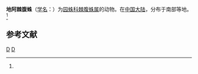 {{Speciesbox
| taxon = Gasteracantha diardi
| binomial_authority = (Lucas, 1835)<ref name='id13655'>{{cite web| url =http://www.bioinfo.cn/db05/BjdwSpecies.php?action=view&id=13655| title =地阿棘腹蛛| work =《中国动物物种编目数据库》| publisher =中国科学院微生物研究所| author =中国科学院动物研究所| accessdate =2009-04-28| deadurl =yes| archiveurl =https://web.archive.org/web/20160305022045/http://www.bioinfo.cn/db05/BjdwSpecies.php?action=view&id=13655| archivedate =2016-03-05}}</ref>
}}

'''地阿棘腹蛛'''（[[学名|学名]]：{{lang|la|''Gasteracantha diardi''}}）为[[园蛛科|园蛛科]][[棘腹蛛属|棘腹蛛属]]的动物。在[[中国大陆|中国大陆]]，分布于南部等地。<ref name='id13655'/>

== 参考文献 ==
{{reflist}}

{{蜘蛛小作品}}

{{taxonbar}}
[[Category:_1835年描述的动物|D]]
[[Category:棘腹蛛属|D]]